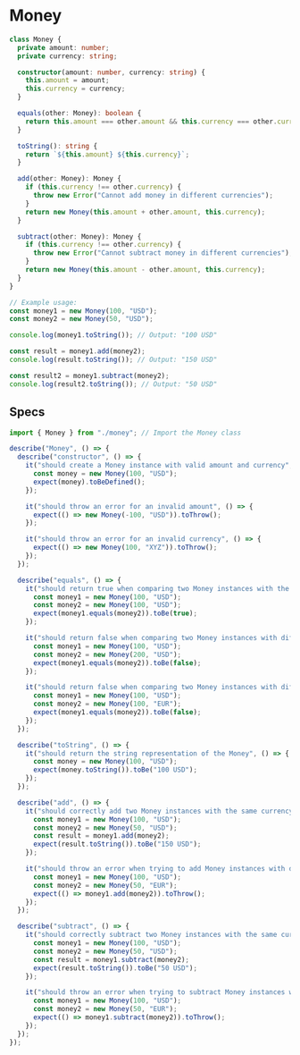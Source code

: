# Money

```ts copy
class Money {
  private amount: number;
  private currency: string;

  constructor(amount: number, currency: string) {
    this.amount = amount;
    this.currency = currency;
  }

  equals(other: Money): boolean {
    return this.amount === other.amount && this.currency === other.currency;
  }

  toString(): string {
    return `${this.amount} ${this.currency}`;
  }

  add(other: Money): Money {
    if (this.currency !== other.currency) {
      throw new Error("Cannot add money in different currencies");
    }
    return new Money(this.amount + other.amount, this.currency);
  }

  subtract(other: Money): Money {
    if (this.currency !== other.currency) {
      throw new Error("Cannot subtract money in different currencies");
    }
    return new Money(this.amount - other.amount, this.currency);
  }
}

// Example usage:
const money1 = new Money(100, "USD");
const money2 = new Money(50, "USD");

console.log(money1.toString()); // Output: "100 USD"

const result = money1.add(money2);
console.log(result.toString()); // Output: "150 USD"

const result2 = money1.subtract(money2);
console.log(result2.toString()); // Output: "50 USD"
```

## Specs

```ts copy
import { Money } from "./money"; // Import the Money class

describe("Money", () => {
  describe("constructor", () => {
    it("should create a Money instance with valid amount and currency", () => {
      const money = new Money(100, "USD");
      expect(money).toBeDefined();
    });

    it("should throw an error for an invalid amount", () => {
      expect(() => new Money(-100, "USD")).toThrow();
    });

    it("should throw an error for an invalid currency", () => {
      expect(() => new Money(100, "XYZ")).toThrow();
    });
  });

  describe("equals", () => {
    it("should return true when comparing two Money instances with the same amount and currency", () => {
      const money1 = new Money(100, "USD");
      const money2 = new Money(100, "USD");
      expect(money1.equals(money2)).toBe(true);
    });

    it("should return false when comparing two Money instances with different amounts", () => {
      const money1 = new Money(100, "USD");
      const money2 = new Money(200, "USD");
      expect(money1.equals(money2)).toBe(false);
    });

    it("should return false when comparing two Money instances with different currencies", () => {
      const money1 = new Money(100, "USD");
      const money2 = new Money(100, "EUR");
      expect(money1.equals(money2)).toBe(false);
    });
  });

  describe("toString", () => {
    it("should return the string representation of the Money", () => {
      const money = new Money(100, "USD");
      expect(money.toString()).toBe("100 USD");
    });
  });

  describe("add", () => {
    it("should correctly add two Money instances with the same currency", () => {
      const money1 = new Money(100, "USD");
      const money2 = new Money(50, "USD");
      const result = money1.add(money2);
      expect(result.toString()).toBe("150 USD");
    });

    it("should throw an error when trying to add Money instances with different currencies", () => {
      const money1 = new Money(100, "USD");
      const money2 = new Money(50, "EUR");
      expect(() => money1.add(money2)).toThrow();
    });
  });

  describe("subtract", () => {
    it("should correctly subtract two Money instances with the same currency", () => {
      const money1 = new Money(100, "USD");
      const money2 = new Money(50, "USD");
      const result = money1.subtract(money2);
      expect(result.toString()).toBe("50 USD");
    });

    it("should throw an error when trying to subtract Money instances with different currencies", () => {
      const money1 = new Money(100, "USD");
      const money2 = new Money(50, "EUR");
      expect(() => money1.subtract(money2)).toThrow();
    });
  });
});
```
